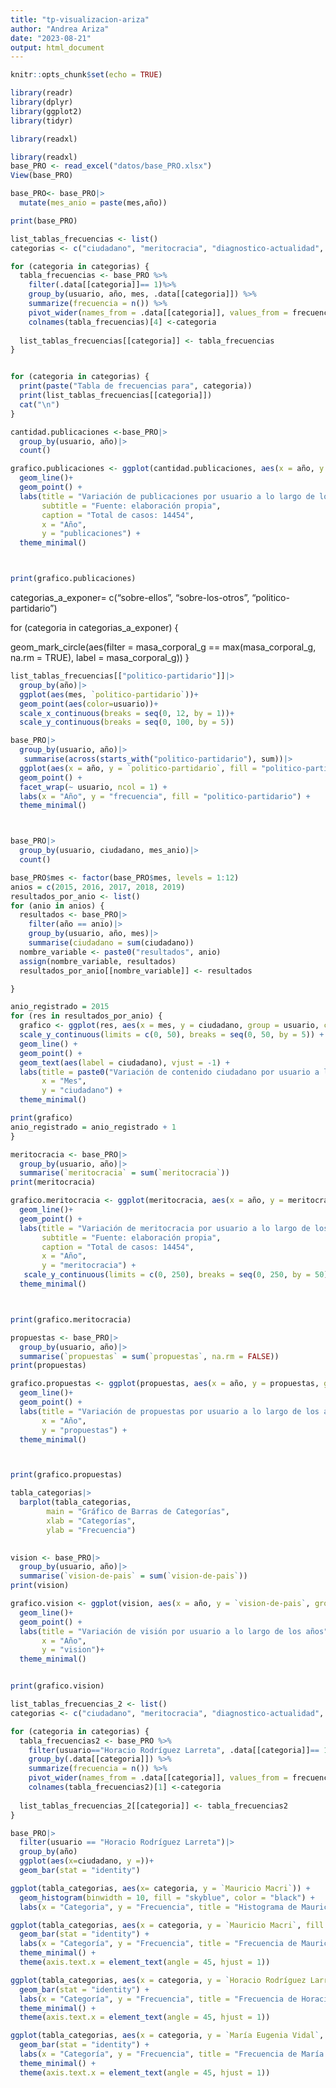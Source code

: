 ```yaml
---
title: "tp-visualizacion-ariza"
author: "Andrea Ariza"
date: "2023-08-21"
output: html_document
---
```


```r
knitr::opts_chunk$set(echo = TRUE)
```

```r
library(readr)
library(dplyr)
library(ggplot2)
library(tidyr)

library(readxl)

library(readxl)
base_PRO <- read_excel("datos/base_PRO.xlsx")
View(base_PRO)
```

```r
base_PRO<- base_PRO|>
  mutate(mes_anio = paste(mes,año))

print(base_PRO)
```
```r
list_tablas_frecuencias <- list()
categorias <- c("ciudadano", "meritocracia", "diagnostico-actualidad", "sobre-ellos", "sobre-los-otros", "propuestas", "internacional", "politico-partidario", "justicia-seguridad", "vision-de-pais", "obra pública")

for (categoria in categorias) {
  tabla_frecuencias <- base_PRO %>%
    filter(.data[[categoria]]== 1)%>%
    group_by(usuario, año, mes, .data[[categoria]]) %>%
    summarize(frecuencia = n()) %>%
    pivot_wider(names_from = .data[[categoria]], values_from = frecuencia, values_fill = 0)
    colnames(tabla_frecuencias)[4] <-categoria
  
  list_tablas_frecuencias[[categoria]] <- tabla_frecuencias
}


for (categoria in categorias) {
  print(paste("Tabla de frecuencias para", categoria))
  print(list_tablas_frecuencias[[categoria]])
  cat("\n")
}
```


```r
cantidad.publicaciones <-base_PRO|>
  group_by(usuario, año)|>
  count()

```


```r
grafico.publicaciones <- ggplot(cantidad.publicaciones, aes(x = año, y = n, group = usuario, color = usuario))+
  geom_line()+
  geom_point() +
  labs(title = "Variación de publicaciones por usuario a lo largo de los años",
       subtitle = "Fuente: elaboración propia",
       caption = "Total de casos: 14454",
       x = "Año",
       y = "publicaciones") +
  theme_minimal()



print(grafico.publicaciones)
```
categorias_a_exponer= c("sobre-ellos", "sobre-los-otros", "politico-partidario")

for (categoria in categorias_a_exponer) {

 geom_mark_circle(aes(filter = masa_corporal_g == max(masa_corporal_g, na.rm = TRUE),
                       label = masa_corporal_g))
}

```r
list_tablas_frecuencias[["politico-partidario"]]|>
  group_by(año)|>
  ggplot(aes(mes, `politico-partidario`))+
  geom_point(aes(color=usuario))+
  scale_x_continuous(breaks = seq(0, 12, by = 1))+
  scale_y_continuous(breaks = seq(0, 100, by = 5))


```


```r
base_PRO|>
  group_by(usuario, año)|>
   summarise(across(starts_with("politico-partidario"), sum))|>
  ggplot(aes(x = año, y = `politico-partidario`, fill = "politico-partidario")) +
  geom_point() +
  facet_wrap(~ usuario, ncol = 1) +
  labs(x = "Año", y = "frecuencia", fill = "politico-partidario") +
  theme_minimal()




```
```r
base_PRO|>
  group_by(usuario, ciudadano, mes_anio)|>
  count()
```
```r
base_PRO$mes <- factor(base_PRO$mes, levels = 1:12)
anios = c(2015, 2016, 2017, 2018, 2019)
resultados_por_anio <- list()
for (anio in anios) {
  resultados <- base_PRO|>
    filter(año == anio)|>
    group_by(usuario, año, mes)|>
    summarise(ciudadano = sum(ciudadano))
  nombre_variable <- paste0("resultados", anio)
  assign(nombre_variable, resultados)
  resultados_por_anio[[nombre_variable]] <- resultados

}
```
```r
anio_registrado = 2015
for (res in resultados_por_anio) {
  grafico <- ggplot(res, aes(x = mes, y = ciudadano, group = usuario, color = usuario)) +
  scale_y_continuous(limits = c(0, 50), breaks = seq(0, 50, by = 5)) +
  geom_line() +
  geom_point() +
  geom_text(aes(label = ciudadano), vjust = -1) +
  labs(title = paste0("Variación de contenido ciudadano por usuario a lo largo del año ", anio_registrado),
       x = "Mes",
       y = "ciudadano") +
  theme_minimal()

print(grafico)
anio_registrado = anio_registrado + 1
}
```
```r
meritocracia <- base_PRO|>
  group_by(usuario, año)|>
  summarise(`meritocracia` = sum(`meritocracia`))
print(meritocracia)
```



```r
grafico.meritocracia <- ggplot(meritocracia, aes(x = año, y = meritocracia, group = usuario, color = usuario))+
  geom_line()+
  geom_point() +
  labs(title = "Variación de meritocracia por usuario a lo largo de los años",
       subtitle = "Fuente: elaboración propia",
       caption = "Total de casos: 14454",
       x = "Año",
       y = "meritocracia") +
   scale_y_continuous(limits = c(0, 250), breaks = seq(0, 250, by = 50)) +
  theme_minimal()



print(grafico.meritocracia)
```

```r
propuestas <- base_PRO|>
  group_by(usuario, año)|>
  summarise(`propuestas` = sum(`propuestas`, na.rm = FALSE))
print(propuestas)
```

```r
grafico.propuestas <- ggplot(propuestas, aes(x = año, y = propuestas, group = usuario, color = usuario))+
  geom_line()+
  geom_point() +
  labs(title = "Variación de propuestas por usuario a lo largo de los años",
       x = "Año",
       y = "propuestas") +
  theme_minimal()



print(grafico.propuestas)
```

```r

tabla_categorias|>
  barplot(tabla_categorias,
        main = "Gráfico de Barras de Categorías",
        xlab = "Categorías",
        ylab = "Frecuencia")
 
```

```r
vision <- base_PRO|>
  group_by(usuario, año)|>
  summarise(`vision-de-pais` = sum(`vision-de-pais`))
print(vision)


```
```r
grafico.vision <- ggplot(vision, aes(x = año, y = `vision-de-pais`, group = usuario, color = usuario))+
  geom_line()+
  geom_point() +
  labs(title = "Variación de visión por usuario a lo largo de los años",
       x = "Año",
       y = "vision")+
  theme_minimal()


print(grafico.vision)

```

```r

list_tablas_frecuencias_2 <- list()
categorias <- c("ciudadano", "meritocracia", "diagnostico-actualidad", "sobre-ellos", "sobre-los-otros", "propuestas", "internacional", "politico-partidario", "justicia-seguridad", "vision-de-pais", "obra pública")

for (categoria in categorias) {
  tabla_frecuencias2 <- base_PRO %>%
    filter(usuario=="Horacio Rodríguez Larreta", .data[[categoria]]== 1)%>%
    group_by(.data[[categoria]]) %>%
    summarize(frecuencia = n()) %>%
    pivot_wider(names_from = .data[[categoria]], values_from = frecuencia, values_fill = 0)
    colnames(tabla_frecuencias2)[1] <-categoria
  
  list_tablas_frecuencias_2[[categoria]] <- tabla_frecuencias2
}

```

```r
base_PRO|>
  filter(usuario == "Horacio Rodríguez Larreta")|>
  group_by(año)
  ggplot(aes(x=ciudadano, y =))+
  geom_bar(stat = "identity")
```

```r

ggplot(tabla_categorias, aes(x= categoria, y = `Mauricio Macri`)) +
  geom_histogram(binwidth = 10, fill = "skyblue", color = "black") +
  labs(x = "Categoria", y = "Frecuencia", title = "Histograma de Mauricio Macri")
```


```r
ggplot(tabla_categorias, aes(x = categoria, y = `Mauricio Macri`, fill = categoria)) +
  geom_bar(stat = "identity") +
  labs(x = "Categoría", y = "Frecuencia", title = "Frecuencia de Mauricio Macri por Categoría en período 2015-2019") +
  theme_minimal() +
  theme(axis.text.x = element_text(angle = 45, hjust = 1))
```

```r
ggplot(tabla_categorias, aes(x = categoria, y = `Horacio Rodríguez Larreta`, fill = categoria)) +
  geom_bar(stat = "identity") +
  labs(x = "Categoría", y = "Frecuencia", title = "Frecuencia de Horacio Rodríguez Larreta por Categoría en período 2015-2019") +
  theme_minimal() +
  theme(axis.text.x = element_text(angle = 45, hjust = 1))
```

```r
ggplot(tabla_categorias, aes(x = categoria, y = `María Eugenia Vidal`, fill = categoria)) +
  geom_bar(stat = "identity") +
  labs(x = "Categoría", y = "Frecuencia", title = "Frecuencia de María Eugenia Vidal por Categoría en período 2015-2019") +
  theme_minimal() +
  theme(axis.text.x = element_text(angle = 45, hjust = 1))
```


